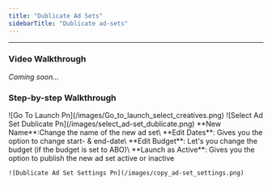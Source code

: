 ```yaml
---
title: "Dublicate Ad Sets"
sidebarTitle: "Dublicate ad-sets"
---
```


---

### Video Walkthrough

_Coming soon..._

### Step-by-step Walkthrough

<Steps>
  <Step title="Go to 'Launch' and select campaign">
    ![Go To Launch Pn](/images/Go_to_launch_select_creatives.png)
  </Step>
  <Step title="Go to 'Adset' and choose the adset you want to dublicate">
    ![Select Ad Set Dublicate Pn](/images/select_ad-set_dublicate.png)
  </Step>
  <Step title="Change the settings you need">
    **New Name**:Change the name of the new ad set\
    **Edit Dates**: Gives you the option to change start- & end-date\
    **Edit Budget**: Let's you change the budget (if the budget is set to ABO)\
    **Launch as Active**: Gives you the option to publish the new ad set active or inactive

    ![Dublicate Ad Set Settings Pn](/images/copy_ad-set_settings.png)
  </Step>
</Steps>